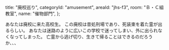   title: "廃校巡り",
  categoryId: "amusement",
  areaId: "jhs-f3",
  room: "Ｂ・Ｃ組教室",
  name: "催物部門",
};

あなたは廃校に来た高校生。
この廃校は昔処刑場であり、死装束を着た霊が出るらしい。
あなたは迷路のように広いこの学校で迷ってしまい、外に出られなくなってしまった。
亡霊から逃げ切り、生きて帰ることはできるのだろうか、、、
